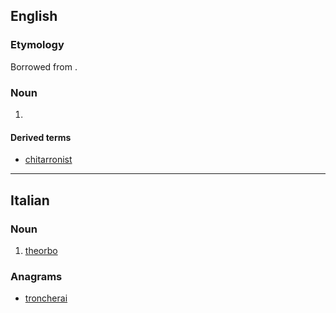 ==English==

===Etymology===
Borrowed from {{bor|en|it|chitarrone|notext=1}}.

===Noun===
{{en-noun}}

# {{synonym of|theorbo|lang=en}}

====Derived terms====
* [[chitarronist]]

----

==Italian==

===Noun===
{{it-noun|m}}

# {{lb|it|musical instruments}} [[theorbo]]

===Anagrams===
* [[troncherai#Italian|troncherai]]